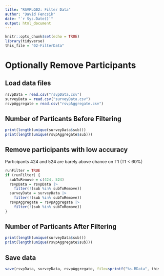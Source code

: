 ```yaml
---
title: "RSVPLG02: Filter Data"
author: "David Fencsik"
date: "`r Sys.Date()`"
output: html_document
---
```


```r
knitr::opts_chunk$set(echo = TRUE)
library(tidyverse)
this_file = "02-FilterData"
```

# Optionally Remove Participants

## Load data files

```r
rsvpData = read.csv("rsvpData.csv")
surveyData = read.csv("surveyData.csv")
rsvpAggregate = read.csv("rsvpAggregate.csv")
```

## Number of Particants Before Filtering

```r
print(length(unique(surveyData$sub)))
print(length(unique(rsvpAggregate$sub)))
```

## Remove participants with low accuracy

Participants 424 and 524 are barely above chance on T1 (T1 < 60%)

```r
runFilter = TRUE
if (runFilter) {
  subToRemove = c(424, 524)
  rsvpData = rsvpData |>
    filter(!(sub %in% subToRemove))
  surveyData = surveyData |>
    filter(!(sub %in% subToRemove))
  rsvpAggregate = rsvpAggregate |>
    filter(!(sub %in% subToRemove))
}
```

## Number of Particants After Filtering

```r
print(length(unique(surveyData$sub)))
print(length(unique(rsvpAggregate$sub)))
```

## Save data

```r
save(rsvpData, surveyData, rsvpAggregate, file=sprintf("%s.RData", this_file))
```
